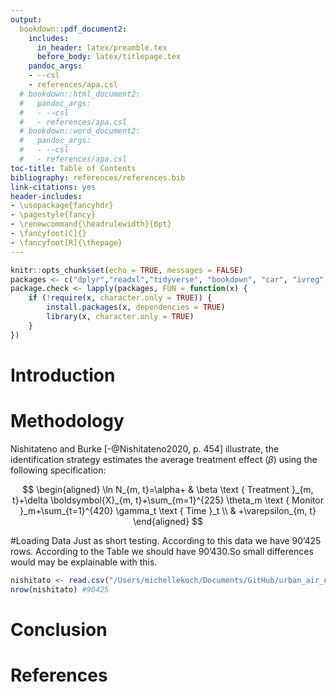 ```yaml
---
output:
  bookdown::pdf_document2:
    includes:
      in_header: latex/preamble.tex
      before_body: latex/titlepage.tex
    pandoc_args:
    - --csl
    - references/apa.csl
  # bookdown::html_document2:
  #   pandoc_args:
  #   - --csl
  #   - references/apa.csl
  # bookdown::word_document2:
  #   pandoc_args:
  #   - --csl
  #   - references/apa.csl
toc-title: Table of Contents
bibliography: references/references.bib
link-citations: yes
header-includes:
- \usepackage{fancyhdr}
- \pagestyle{fancy}
- \renewcommand{\headrulewidth}{0pt}
- \fancyfoot[C]{}
- \fancyfoot[R]{\thepage}
---
```

```r
knitr::opts_chunk$set(echo = TRUE, messages = FALSE)
packages <- c("dplyr","readxl","tidyverse", "bookdown", "car", "ivreg", "sandwich", "rddensity", "rdrobust", "fixest", "Synth")
package.check <- lapply(packages, FUN = function(x) {
    if (!require(x, character.only = TRUE)) {
        install.packages(x, dependencies = TRUE)
        library(x, character.only = TRUE)
    }
})
```
\fancyhead[LR]{}
\pagenumbering{roman}

\newpage
\cleardoublepage
\pagenumbering{arabic}
\fancyhead[L]{Reproducibility Study}
\fancyhead[R]{Natural Experiments Using R}
# Introduction


# Methodology

Nishitateno and Burke [-@Nishitateno2020, p. 454] illustrate, the identification strategy estimates the average treatment effect ($\beta$) using the following specification:

$$
\begin{aligned}
\ln N_{m, t}=\alpha+ & \beta \text { Treatment }_{m, t}+\delta \boldsymbol{X}_{m, t}+\sum_{m=1}^{225} \theta_m \text { Monitor }_m+\sum_{t=1}^{420} \gamma_t \text { Time }_t \\
& +\varepsilon_{m, t}
\end{aligned}
$$


#Loading Data
Just as short testing. According to this data we have 90'425 rows. According to the Table we should have 90'430.So small differences would may be explainable with this. 
```r
nishitato <- read.csv("/Users/michellekoch/Documents/GitHub/urban_air_quality_jp/data/nishitateno_burke_2020.csv", sep=";")
nrow(nishitato) #90425
```


# Conclusion  


\newpage
# References
